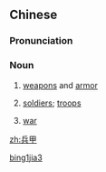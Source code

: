 ==Chinese==
{{zh-forms}}

===Pronunciation===
{{zh-pron
|m=bīngjiǎ
|cat=n
}}

===Noun===
{{zh-noun}}

# {{lb|zh|archaic}} [[weapon]]s and [[armor]]
# {{lb|zh|archaic}} [[soldier]]s; [[troop]]s
# {{lb|zh|archaic}} [[war]]

[[Category:Mandarin archaic terms|bing1jia3]]

[[zh:兵甲]]